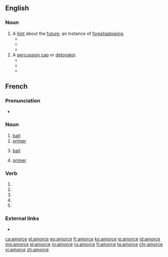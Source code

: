 ==English==

===Noun===
{{en-noun}}

# A [[hint]] about the [[future]]; an instance of [[foreshadowing]].
#* {{quote-book|title=European Diary: 1977-1981|author=Roy Jenkins |year=1989 |page=225  |passage=The anti-Americanism — or anti-Carterism, because Schmidt is basically pro-American — was in a way worrying, although if the dollar crisis is such an '''amorce''' for economic and monetary union, I am prepared, up to a point, to go along with it.}}
#* {{quote-book|title=Francophone African Women Writers|author=Irène Assiba d' Almeida |year=1994 |page=103 |ISBN=081301302X |passage=The word mourning is such an '''amorce''', which prefigures the novel's denouement and also suggests that Jean's rejection of their daughter is tantamount to "killing" her.}}
#* {{quote-book|title=Afterlife and Narrative in Contemporary Fiction|author=Alice Bennett |year=2012 |page=93 |ISBN=0230364241 |passage=Penelope's reference to her future awareness of this grave mistake is half proleptic and half what Genette terms an '''amorce''': the establishment of anticipation for the development of the plot through hints about future events.}}
# A [[percussion cap]] or [[detonator]].
#* {{quote-book|title=Explosives Act, 1875|author=Great Britain Home Office |year=1912  |page=12  |passage=In March Messrs. Philip Morris & Co., Ltd., imported without a licence a consignment of 500 imitation cigarette cases, each containing a roll of '''amorces''' arranged in such a manner that an '''amorce''' was fired each time the case was opened, and the goods were placed under dentention by the Customs.}}
#* {{quote-book|title=The Mysterious Island |author=Jules Verne |year=1918  |passage=Cyrus Harding would certainly have been able to fabricate an '''amorce'''. In default of fulminate, he could easily obtain a substance similar to gun-cotton, since he had azotic acid at his disposal. }}
#* {{quote-book|title=August |author=Gerard Woodward |year=2002 |page=37 |ISBN=0099286920 |passage=In her hand she'd held a silver pistol which she'd pointed at Aldous's head and fired five times, five sharp cracks and some blue smoke from the '''amorces''' smelling of fireworks. }}

==French==
{{wikipedia|lang=fr}}

===Pronunciation===
* {{IPA|/a.mɔʁs/|lang=fr}}

===Noun===
{{fr-noun|f}}

# [[bait]] {{gloss|used to catch fish}}
# [[primer]] {{gloss|substance used to start a fire}}
# {{context|figuratively|lang=fr}} [[bait]]
# {{context|biology|lang=fr}} [[primer]] {{gloss|strand}}

===Verb===
{{fr-verb-form}}

# {{inflection of|amorcer||1|s|pres|indc|lang=fr}}
# {{inflection of|amorcer||3|s|pres|indc|lang=fr}}
# {{inflection of|amorcer||1|s|pres|subj|lang=fr}}
# {{inflection of|amorcer||1|s|pres|subj|lang=fr}}
# {{inflection of|amorcer||2|s|impr|lang=fr}}

===External links===
* {{R:TLFi}}

[[ca:amorce]]
[[el:amorce]]
[[eo:amorce]]
[[fr:amorce]]
[[ko:amorce]]
[[io:amorce]]
[[id:amorce]]
[[mg:amorce]]
[[pl:amorce]]
[[ro:amorce]]
[[ru:amorce]]
[[fi:amorce]]
[[ta:amorce]]
[[chr:amorce]]
[[vi:amorce]]
[[zh:amorce]]